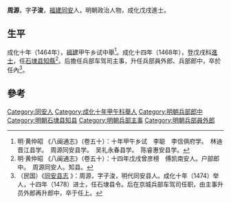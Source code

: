 {{Otheruses|other=名为周源的其他人物|周源}}

'''周源'''，字'''子浚'''，[[福建|福建]][[同安|同安]]人，明朝政治人物，成化戊戌進士。

== 生平 ==
成化十年（1464年），[[福建|福建]]甲午乡试中舉<ref>明·黄仲昭 《八闽通志》（卷五十）：十年甲午乡试　李聪　李信俱府学。　林迪晋江县学。　周源同安县学。　吴礼永春县学。　陈睿惠安县学。</ref>。成化十四年（1468年），登戊戌科[[進士|進士]]，任[[石埭县|石埭县]][[知縣|知縣]]<ref>明·黄仲昭 《八闽通志》（卷五十）：十四年戊戌曾彦榜　傅凯南安人。户部郎中。　周源同安人。知县。</ref>。后擔任兵部车驾司主事，升任兵部員外郎、兵部郎中，卒於任內<ref>（民国）《[http://was.xmlib.net:8081/xmtsgweb/xmrw-xl.jsp?channelid=75050&primarykeyvalue=SID%3D04B1E070D.000019AE.1AD4&primaryrecord=1 同安县志] {{Wayback|url=http://was.xmlib.net:8081/xmtsgweb/xmrw-xl.jsp?channelid=75050&primarykeyvalue=SID%3D04B1E070D.000019AE.1AD4&primaryrecord=1 |date=20140407090351 }}》：周源，字子浚，明代同安县人。成化十年（1474）举人，十四年（1478）进士，任石埭县令。后在京城兵部车驾司任职，由主事升员外郎再升郎中，卒于任上。</ref>。

==參考==
{{Reflist}}

{{成化十四年戊戌科殿試金榜}}

{{Authority control}}

{{DEFAULTSORT:Zhou周}}
[[Category:同安人|Category:同安人]]
[[Category:成化十年甲午科舉人|Category:成化十年甲午科舉人]]
[[Category:明朝兵部郎中|Category:明朝兵部郎中]]
[[Category:明朝石埭县知县|Category:明朝石埭县知县]]
[[Category:明朝兵部主事|Category:明朝兵部主事]]
[[Category:明朝兵部員外郎|Category:明朝兵部員外郎]]


{{明朝人物小作品}}